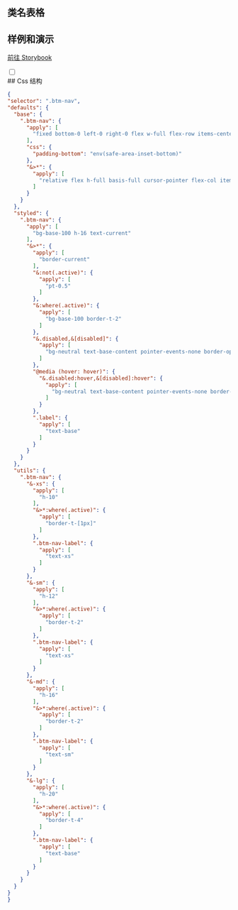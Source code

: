 
## 类名表格

<CssTable name="bottom-navigation" />

## 样例和演示

[前往 Storybook](https://story.ui.icebreaker.top/?path=/docs/navigation-bottom-navigation--docs)

<div className="collapse">
<input type="checkbox" /> 
<div class="collapse-title px-0">
## Css 结构
</div>
<div class="collapse-content"> 

```json
{
"selector": ".btm-nav",
"defaults": {
  "base": {
    ".btm-nav": {
      "apply": [
        "fixed bottom-0 left-0 right-0 flex w-full flex-row items-center justify-around"
      ],
      "css": {
        "padding-bottom": "env(safe-area-inset-bottom)"
      },
      "&>*": {
        "apply": [
          "relative flex h-full basis-full cursor-pointer flex-col items-center justify-center gap-1"
        ]
      }
    }
  },
  "styled": {
    ".btm-nav": {
      "apply": [
        "bg-base-100 h-16 text-current"
      ],
      "&>*": {
        "apply": [
          "border-current"
        ],
        "&:not(.active)": {
          "apply": [
            "pt-0.5"
          ]
        },
        "&:where(.active)": {
          "apply": [
            "bg-base-100 border-t-2"
          ]
        },
        "&.disabled,&[disabled]": {
          "apply": [
            "bg-neutral text-base-content pointer-events-none border-opacity-0 bg-opacity-10 text-opacity-20"
          ]
        },
        "@media (hover: hover)": {
          "&.disabled:hover,&[disabled]:hover": {
            "apply": [
              "bg-neutral text-base-content pointer-events-none border-opacity-0 bg-opacity-10 text-opacity-20"
            ]
          }
        },
        ".label": {
          "apply": [
            "text-base"
          ]
        }
      }
    }
  },
  "utils": {
    ".btm-nav": {
      "&-xs": {
        "apply": [
          "h-10"
        ],
        "&>*:where(.active)": {
          "apply": [
            "border-t-[1px]"
          ]
        },
        ".btm-nav-label": {
          "apply": [
            "text-xs"
          ]
        }
      },
      "&-sm": {
        "apply": [
          "h-12"
        ],
        "&>*:where(.active)": {
          "apply": [
            "border-t-2"
          ]
        },
        ".btm-nav-label": {
          "apply": [
            "text-xs"
          ]
        }
      },
      "&-md": {
        "apply": [
          "h-16"
        ],
        "&>*:where(.active)": {
          "apply": [
            "border-t-2"
          ]
        },
        ".btm-nav-label": {
          "apply": [
            "text-sm"
          ]
        }
      },
      "&-lg": {
        "apply": [
          "h-20"
        ],
        "&>*:where(.active)": {
          "apply": [
            "border-t-4"
          ]
        },
        ".btm-nav-label": {
          "apply": [
            "text-base"
          ]
        }
      }
    }
  }
}
}
```

</div>
</div>